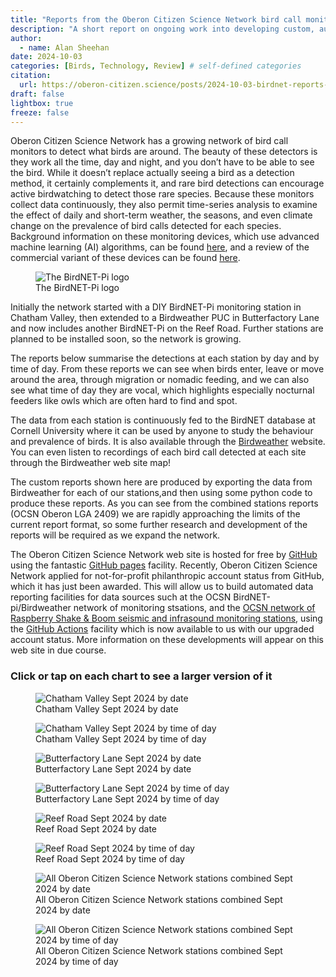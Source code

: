 ```yaml
---
title: "Reports from the Oberon Citizen Science Network bird call monitoring network"
description: "A short report on ongoing work into developing custom, automated reports for the growing network of BirdNET-pi and Birdweather PUC bird call detection devices deployed in Oberon LGA by OCSN members."
author:
  - name: Alan Sheehan
date: 2024-10-03
categories: [Birds, Technology, Review] # self-defined categories
citation: 
  url: https://oberon-citizen.science/posts/2024-10-03-birdnet-reports-wip/
draft: false 
lightbox: true
freeze: false
---
```


Oberon Citizen Science Network has a growing network of bird call monitors to detect what birds are around. The beauty of these detectors is they work all the time, day and night, and you don’t have to be able to see the bird. While it doesn’t replace actually seeing a bird as a detection method, it certainly complements it, and rare bird detections can encourage active birdwatching to detect those rare species. Because these monitors collect data continuously, they also permit time-series analysis to examine the effect of daily and short-term weather, the seasons, and even climate change on the prevalence of bird calls detected for each species. Background information on these monitoring devices, which use advanced machine learning (AI) algorithms, can be found [here](../../birdnet.html), and a review of the commercial variant of these devices can be found [here](../2024-07-21-PUC-review/index.html).

::: {.aside}
![The BirdNET-Pi logo](https://user-images.githubusercontent.com/60325264/140656397-bf76bad4-f110-467c-897d-992ff0f96476.png)
:::

Initially the network started with a DIY BirdNET-Pi monitoring station in Chatham Valley, then extended to a Birdweather PUC in Butterfactory Lane and now includes another BirdNET-Pi on the Reef Road. Further stations are planned to be installed soon, so the network is growing.

The reports below summarise the detections at each station by day and by time of day. From these reports we can see when birds enter, leave or move around the area, through migration or nomadic feeding, and we can also see what time of day they are vocal, which highlights especially nocturnal feeders like owls which are often hard to find and spot.

The data from each station is continuously fed to the BirdNET database at Cornell University where it can be used by anyone to study the behaviour and prevalence of birds. It is also available through the [Birdweather](https://app.birdweather.com) website. You can even listen to recordings of each bird call detected at each site through the Birdweather web site map!

The custom reports shown here are produced by exporting the data from Birdweather for each of our stations,and then using some python code to produce these reports. As you can see from the combined stations reports (OCSN Oberon LGA 2409) we are rapidly approaching the limits of the current report format, so some further research and development of the reports will be required as we expand the network.

::: {.callout-note title="A note for nerds" collapse=true}
The Oberon Citizen Science Network web site is hosted for free by [GitHub](https://github.com) using the fantastic [GitHub pages](https://pages.github.com) facility. Recently, Oberon Citizen Science Network applied for not-for-profit philanthropic account status from GitHub, which it has just been awarded. This will allow us to build automated data reporting facilities for data sources such at the OCSN BirdNET-pi/Birdweather network of monitoring stsations, and the [OCSN network of Raspberry Shake & Boom seismic and infrasound monitoring stations](../../shake_and_boom.html), using the [GitHub Actions](https://github.com/features/actions) facility which is now available to us with our upgraded account status. More information on these developments will appear on this web site in due course. 
:::

### Click or tap on each chart to see a larger version of it

![Chatham Valley Sept 2024 by date](birdnet_sept_2024_by_date_chatham_valley.png)

![Chatham Valley Sept 2024 by time of day](birdnet_sept_2024_by_time_chatham_valley.png)

![Butterfactory Lane Sept 2024 by date](birdnet_sept_2024_by_date_butterfactory_lane.png)

![Butterfactory Lane Sept 2024 by time of day](birdnet_sept_2024_by_time_butterfactory_lane.png)

![Reef Road Sept 2024 by date](birdnet_sept_2024_by_date_reef_road.png)

![Reef Road Sept 2024 by time of day](birdnet_sept_2024_by_time_reef_road.png)

![All Oberon Citizen Science Network stations combined Sept 2024 by date](birdnet_sept_2024_by_date_all_oberon_citizen_science_network.png)

![All Oberon Citizen Science Network stations combined Sept 2024 by time of day](birdnet_sept_2024_by_time_all_oberon_citizen_science_network.png)

